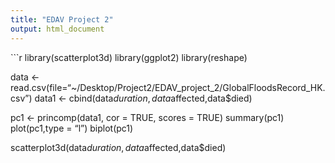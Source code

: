 ```yaml
---
title: "EDAV Project 2"
output: html_document
---
```

  
```r
library(scatterplot3d)
library(ggplot2)
library(reshape)

data <- read.csv(file="~/Desktop/Project2/EDAV_project_2/GlobalFloodsRecord_HK.csv")
data1 <- cbind(data$duration,data$affected,data$died)

pc1 <- princomp(data1, cor = TRUE, scores = TRUE)
summary(pc1)
plot(pc1,type = "l")
biplot(pc1)

scatterplot3d(data$duration,data$affected,data$died)